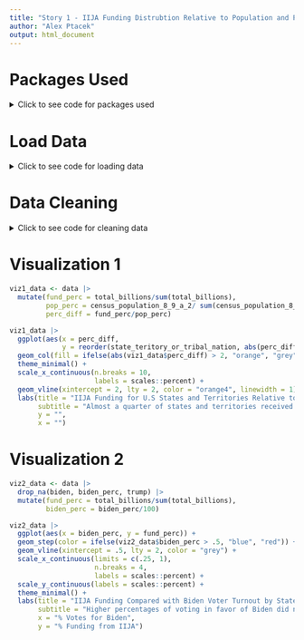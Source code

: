 ```yaml
---
title: "Story 1 - IIJA Funding Distrubtion Relative to Population and Politics"
author: "Alex Ptacek"
output: html_document
---
```


# Packages Used
<details>
<summary>Click to see code for packages used</summary>

```r
library(tidyverse)
library(readxl)
library(robotstxt)
library(rvest)
library(janitor)
```

</details>

# Load Data
<details>
<summary>Click to see code for loading data</summary>

```r
iija_data <- read_excel("IIJA FUNDING AS OF MARCH 2023.xlsx") |> 
  clean_names()
```

```r
paths_allowed("https://en.wikipedia.org/wiki/List_of_U.S._states_and_territories_by_population")

pop_data <- read_html("https://en.wikipedia.org/wiki/List_of_U.S._states_and_territories_by_population") |> 
  html_element("table") |> 
  html_table() |> 
  clean_names()
```

```r
paths_allowed("https://en.wikipedia.org/wiki/2020_United_States_presidential_election")

election_data <- read_html("https://en.wikipedia.org/wiki/2020_United_States_presidential_election") |> 
  html_elements("#mw-content-text > div.mw-content-ltr.ext-chart-js.mw-parser-output > div:nth-child(264) > table") |> 
  html_table()

election_data <- election_data[[1]] |>  
  as_tibble(.name_repair = "minimal") |> 
  select(state = 1, biden = 2, biden_perc = 3, trump = 5)
```

</details>

# Data Cleaning
<details>
<summary>Click to see code for cleaning data</summary>

```r
pop_data <- pop_data |> 
  mutate(state_or_territory = toupper(state_or_territory),
         state_or_territory = case_when(str_detect(state_or_territory, "VIRGIN IS") ~ "US VIRGIN ISLANDS",
                                        str_detect(state_or_territory, "MARIANA") ~ "NORTHERN MARIANA ISLANDS",
                                        str_detect(state_or_territory, "GUAM") ~ "GUAM",
                                        str_detect(state_or_territory, "SAMOA") ~ "AMERICAN SAMOA",
                                        .default = state_or_territory))

election_data <- election_data |> 
  mutate(state = toupper(state),
         state = str_replace_all(state, "[^A-Za-z0-9 ]", ""),
         state = ifelse(str_detect(state, "(?i)maine") | str_detect(state, "(?i)nebraska"),
                        str_remove_all(state, " "), state),
         state = ifelse(str_detect(state, "NEVADA"), "NEVADA", state),
         state = ifelse(str_detect(state, "NEW JERSEY"), "NEW JERSEY", state),
         state = ifelse(str_detect(state, "TEXAS"), "TEXAS", state))

data <- iija_data |> 
  mutate(state_teritory_or_tribal_nation = ifelse(state_teritory_or_tribal_nation == "DELEWARE", "DELAWARE",
                                                  state_teritory_or_tribal_nation)) |> 
  left_join(pop_data |> select(1,3),
            by = join_by(state_teritory_or_tribal_nation == state_or_territory)) |> 
  left_join(election_data,
            by = join_by(state_teritory_or_tribal_nation == state))


# Tribal Communities population data comes from the U.S. Census:
# https://www.census.gov/library/stories/2023/10/2020-census-dhc-a-aian-population.html
data <- data |> 
  mutate(census_population_8_9_a_2 = str_remove_all(census_population_8_9_a_2, ","),
         census_population_8_9_a_2 = as.numeric(census_population_8_9_a_2),
         census_population_8_9_a_2 = ifelse(state_teritory_or_tribal_nation == "TRIBAL COMMUNITIES",
                                            6605593, census_population_8_9_a_2),
         biden = str_remove_all(biden, ","),
         biden = as.numeric(biden),
         biden_perc = str_remove_all(biden_perc, "[%]"),
         biden_perc = as.numeric(biden_perc),
         trump = str_remove_all(trump, ","),
         trump = as.numeric(trump))
```

</details>

# Visualization 1

```r
viz1_data <- data |> 
  mutate(fund_perc = total_billions/sum(total_billions),
         pop_perc = census_population_8_9_a_2/ sum(census_population_8_9_a_2),
         perc_diff = fund_perc/pop_perc)

viz1_data |> 
  ggplot(aes(x = perc_diff,
             y = reorder(state_teritory_or_tribal_nation, abs(perc_diff)))) +
  geom_col(fill = ifelse(abs(viz1_data$perc_diff) > 2, "orange", "grey")) +
  theme_minimal() +
  scale_x_continuous(n.breaks = 10,
                     labels = scales::percent) +
  geom_vline(xintercept = 2, lty = 2, color = "orange4", linewidth = 1) +
  labs(title = "IIJA Funding for U.S States and Territories Relative to their Total Population Percentage",
       subtitle = "Almost a quarter of states and territories received IIJA funding greater than 2x than their population percentage.",
       y = "",
       x = "")
```

# Visualization 2

```r
viz2_data <- data |> 
  drop_na(biden, biden_perc, trump) |> 
  mutate(fund_perc = total_billions/sum(total_billions),
         biden_perc = biden_perc/100)

viz2_data |> 
  ggplot(aes(x = biden_perc, y = fund_perc)) +
  geom_step(color = ifelse(viz2_data$biden_perc > .5, "blue", "red")) +
  geom_vline(xintercept = .5, lty = 2, color = "grey") +
  scale_x_continuous(limits = c(.25, 1),
                     n.breaks = 4,
                     labels = scales::percent) +
  scale_y_continuous(labels = scales::percent) +
  theme_minimal() +
  labs(title = "IIJA Funding Compared with Biden Voter Turnout by State",
       subtitle = "Higher percentages of voting in favor of Biden did not result in noticeably greater proportions of funding from IIJA.",
       x = "% Votes for Biden",
       y = "% Funding from IIJA")
```


